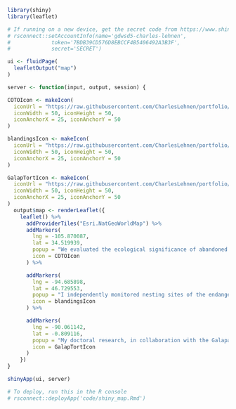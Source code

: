 ```r

library(shiny)
library(leaflet)

# If running on a new device, get the secret code from https://www.shinyapps.io/admin/#/dashboard
# rsconnect::setAccountInfo(name='gdwsd5-charles-lehnen',
# 			  token='7BDB39CD576D8EBCCF4B5406492A3B3F',
# 			  secret='SECRET')

```

```r

ui <- fluidPage(
  leafletOutput("map")
)

```

```r

server <- function(input, output, session) {

COTOIcon <- makeIcon(
  iconUrl = "https://raw.githubusercontent.com/CharlesLehnen/portfolio/main/images/icons/COTO.png",
  iconWidth = 50, iconHeight = 50,
  iconAnchorX = 25, iconAnchorY = 50
)

blandingsIcon <- makeIcon(
  iconUrl = "https://raw.githubusercontent.com/CharlesLehnen/portfolio/main/images/icons/blandings.png",
  iconWidth = 50, iconHeight = 50,
  iconAnchorX = 25, iconAnchorY = 50
)

GalapTortIcon <- makeIcon(
  iconUrl = "https://raw.githubusercontent.com/CharlesLehnen/portfolio/main/images/icons/GalapTort.png",
  iconWidth = 50, iconHeight = 50,
  iconAnchorX = 25, iconAnchorY = 50
)
  output$map <- renderLeaflet({
    leaflet() %>%
      addProviderTiles("Esri.NatGeoWorldMap") %>%
      addMarkers(
        lng = -105.870087, 
        lat = 34.519939, 
        popup = "We evaluated the ecological significance of abandoned mines in New Mexico as habitats for bats to recommend them for closure or federal protection. This included the collection of habitat, LiDAR imagery, and disease metrics. Field techniques involved off-roading, hiking, and ropework, with additional avian surveys at mine closures.", 
        icon = COTOIcon
      ) %>%

      addMarkers(
        lng = -94.685898, 
        lat = 46.729553, 
        popup = "I independently monitored nesting sites of the endangered Blanding's Turtles at Murphy-Hanrehan Park, assisting with road crossings, health observations, photographic documentation, and egg translocation relocation since Blanding's exhibit natal homing", 
        icon = blandingsIcon
      ) %>%

      addMarkers(
        lng = -90.061142, 
        lat = -0.809116, 
        popup = "My doctoral research, in collaboration with the Galapagos Conservancy and Iniciativa Galápagos, explores the impact of introducing Española Giant Tortoises to Santa Fe Island to restore its ecosystem. Using drone imagery, isotope analysis, and camera traps, this project aims to take a mult-faceted approach to quantify the cascading ecological effects on this introduction.", 
        icon = GalapTortIcon
      ) 
    })     
}


```

```r

shinyApp(ui, server)

# To deploy, run this in the R console
# rsconnect::deployApp('code/shiny_map.Rmd')

```
